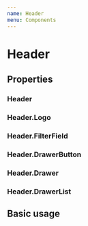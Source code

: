 ```yaml
---
name: Header
menu: Components
---
```



# Header

## Properties

### Header
<PropsTable of={Header} />

### Header.Logo
<PropsTable of={Header.Logo} />

### Header.FilterField
<PropsTable of={Header.FilterField} />

### Header.DrawerButton
<PropsTable of={Header.DrawerButton} />

### Header.Drawer
<PropsTable of={Header.Drawer} />

### Header.DrawerList
<PropsTable of={Header.DrawerList} />

## Basic usage


